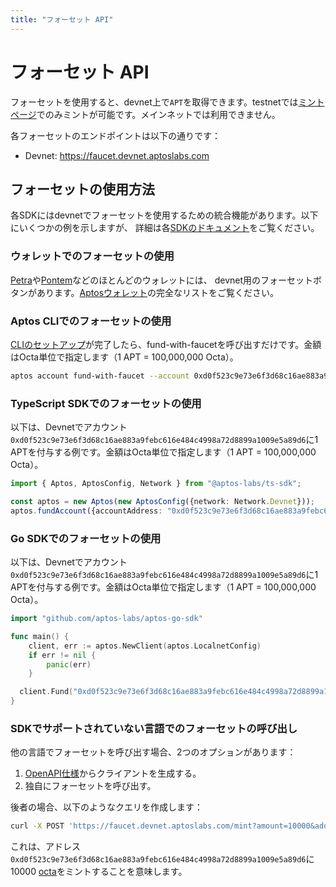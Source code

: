 ```yaml
---
title: "フォーセット API"
---
```


# フォーセット API

フォーセットを使用すると、devnet上で`APT`を取得できます。testnetでは[ミントページ](/network/faucet)でのみミントが可能です。メインネットでは利用できません。

各フォーセットのエンドポイントは以下の通りです：

- Devnet: https://faucet.devnet.aptoslabs.com

## フォーセットの使用方法

各SDKにはdevnetでフォーセットを使用するための統合機能があります。以下にいくつかの例を示しますが、
詳細は各[SDKのドキュメント](../sdks.mdx)をご覧ください。

### ウォレットでのフォーセットの使用

[Petra](https://aptosfoundation.org/ecosystem/project/petra)や[Pontem](https://aptosfoundation.org/ecosystem/project/pontem-wallet)などのほとんどのウォレットには、
devnet用のフォーセットボタンがあります。[Aptosウォレット](https://aptosfoundation.org/ecosystem/projects/wallets)の完全なリストをご覧ください。

### Aptos CLIでのフォーセットの使用

[CLIのセットアップ](../cli/setup-cli.mdx)が完了したら、fund-with-faucetを呼び出すだけです。金額はOcta単位で指定します（1 APT = 100,000,000 Octa）。

```bash filename="Terminal"
aptos account fund-with-faucet --account 0xd0f523c9e73e6f3d68c16ae883a9febc616e484c4998a72d8899a1009e5a89d6 --amount 100000000
```

### TypeScript SDKでのフォーセットの使用

以下は、Devnetでアカウント`0xd0f523c9e73e6f3d68c16ae883a9febc616e484c4998a72d8899a1009e5a89d6`に1 APTを付与する例です。金額はOcta単位で指定します（1 APT = 100,000,000 Octa）。

```ts filename="index.ts"
import { Aptos, AptosConfig, Network } from "@aptos-labs/ts-sdk";

const aptos = new Aptos(new AptosConfig({network: Network.Devnet}));
aptos.fundAccount({accountAddress: "0xd0f523c9e73e6f3d68c16ae883a9febc616e484c4998a72d8899a1009e5a89d6", amount: 100000000});
```

### Go SDKでのフォーセットの使用

以下は、Devnetでアカウント`0xd0f523c9e73e6f3d68c16ae883a9febc616e484c4998a72d8899a1009e5a89d6`に1 APTを付与する例です。金額はOcta単位で指定します（1 APT = 100,000,000 Octa）。

```go filename="index.go"
import "github.com/aptos-labs/aptos-go-sdk"

func main() {
	client, err := aptos.NewClient(aptos.LocalnetConfig)
	if err != nil {
		panic(err)
	}

  client.Fund("0xd0f523c9e73e6f3d68c16ae883a9febc616e484c4998a72d8899a1009e5a89d6", 100000000)
}
```

### SDKでサポートされていない言語でのフォーセットの呼び出し

他の言語でフォーセットを呼び出す場合、2つのオプションがあります：

1. [OpenAPI仕様](https://github.com/aptos-labs/aptos-core/blob/main/crates/aptos-faucet/doc/spec.yaml)からクライアントを生成する。
2. 独自にフォーセットを呼び出す。

後者の場合、以下のようなクエリを作成します：

```bash filename="Terminal"
curl -X POST 'https://faucet.devnet.aptoslabs.com/mint?amount=10000&address=0xd0f523c9e73e6f3d68c16ae883a9febc616e484c4998a72d8899a1009e5a89d6'
```

これは、アドレス`0xd0f523c9e73e6f3d68c16ae883a9febc616e484c4998a72d8899a1009e5a89d6`に10000 [octa](../../network/glossary.mdx#Octa)をミントすることを意味します。
